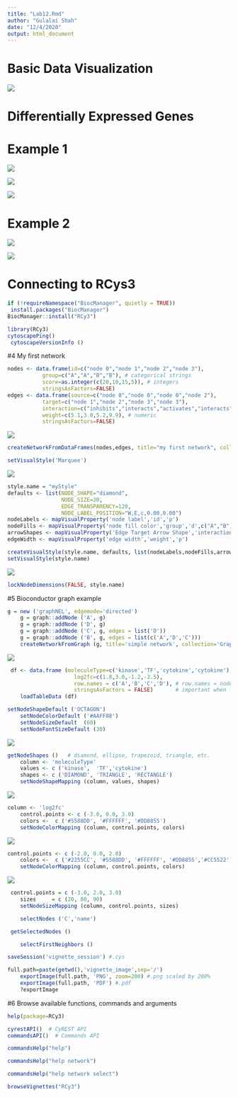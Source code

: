 ```yaml
---
title: "Lab12.Rmd"
author: "Gulalai Shah"
date: "12/4/2020"
output: html_document
---
```




# Basic Data Visualization
![](1basicdatavisuals.png)





# Differentially Expressed Genes

# Example 1

![](2upregulated genes.png)


![](3downregulated.png)


![](4 string.png)

# Example 2

![](5ovarian.png)


![](6cancer.png)



# Connecting to RCys3
```r
if (!requireNamespace("BiocManager", quietly = TRUE))
 install.packages("BiocManager")
BiocManager::install("RCy3")
```
```r
library(RCy3)
cytoscapePing()
 cytoscapeVersionInfo ()
```

#4 My first network

```r
nodes <- data.frame(id=c("node 0","node 1","node 2","node 3"),
           group=c("A","A","B","B"), # categorical strings
           score=as.integer(c(20,10,15,5)), # integers
           stringsAsFactors=FALSE)
edges <- data.frame(source=c("node 0","node 0","node 0","node 2"),
           target=c("node 1","node 2","node 3","node 3"),
           interaction=c("inhibits","interacts","activates","interacts"),  # optional
           weight=c(5.1,3.0,5.2,9.9), # numeric
           stringsAsFactors=FALSE)
```


![](7network.png)

```r
createNetworkFromDataFrames(nodes,edges, title="my first network", collection="DataFrame Example")
```


```r
setVisualStyle('Marquee')
```
![](8style.png)
```r
style.name = "myStyle"
defaults <- list(NODE_SHAPE="diamond",
                 NODE_SIZE=30,
                 EDGE_TRANSPARENCY=120,
                 NODE_LABEL_POSITION="W,E,c,0.00,0.00")
nodeLabels <- mapVisualProperty('node label','id','p')
nodeFills <- mapVisualProperty('node fill color','group','d',c("A","B"), c("#FF9900","#66AAAA"))
arrowShapes <- mapVisualProperty('Edge Target Arrow Shape','interaction','d',c("activates","inhibits","interacts"),c("Arrow","T","None"))
edgeWidth <- mapVisualProperty('edge width','weight','p')

createVisualStyle(style.name, defaults, list(nodeLabels,nodeFills,arrowShapes,edgeWidth))
setVisualStyle(style.name)

```

![](9desining.png)

```r
lockNodeDimensions(FALSE, style.name)
```


#5 Bioconductor graph example
```r
g = new ('graphNEL', edgemode='directed')
    g = graph::addNode ('A', g)
    g = graph::addNode ('D', g)
    g = graph::addNode ('C', g, edges = list('D'))
    g = graph::addNode ('B', g, edges = list(c('A','D','C')))
    createNetworkFromGraph (g, title='simple network', collection='GraphNEL Example')

```

![](10bioconductor.png)

```r
 df <- data.frame (moleculeType=c('kinase','TF','cytokine','cytokine'),
                     log2fc=c(1.8,3.0,-1.2,-2.5),
                     row.names = c('A','B','C','D'), # row.names = node names
                     stringsAsFactors = FALSE)       # important when loading strings!
    loadTableData (df)
```

```r
setNodeShapeDefault ('OCTAGON')
    setNodeColorDefault ('#AAFF88')
    setNodeSizeDefault  (60)
    setNodeFontSizeDefault (30)
```

![](11changing.png)
```r
getNodeShapes ()   # diamond, ellipse, trapezoid, triangle, etc.
    column <- 'moleculeType'
    values <- c ('kinase',  'TF','cytokine')
    shapes <- c ('DIAMOND', 'TRIANGLE', 'RECTANGLE')
    setNodeShapeMapping (column, values, shapes)
```

![](12adding.png)
```r
column <- 'log2fc'
    control.points <- c (-3.0, 0.0, 3.0)
    colors <-  c ('#5588DD', '#FFFFFF', '#DD8855')
    setNodeColorMapping (column, control.points, colors)
```
![](13.png)
```r
control.points <- c (-2.0, 0.0, 2.0)
    colors <-  c ('#2255CC', '#5588DD', '#FFFFFF', '#DD8855','#CC5522')
    setNodeColorMapping (column, control.points, colors)
```
![](14.png)
```r
 control.points = c (-3.0, 2.0, 3.0)
    sizes     = c (20, 80, 90)
    setNodeSizeMapping (column, control.points, sizes)
```

```r
    selectNodes ('C','name')
```

```r
 getSelectedNodes ()
```

```r
    selectFirstNeighbors ()
```

```r
saveSession('vignette_session') #.cys
```

```r
full.path=paste(getwd(),'vignette_image',sep='/')
    exportImage(full.path, 'PNG', zoom=200) #.png scaled by 200%
    exportImage(full.path, 'PDF') #.pdf
    ?exportImage
```

#6 Browse available functions, commands and arguments

```r
help(package=RCy3)
```


```r
cyrestAPI()  # CyREST API
commandsAPI()  # Commands API
```

```r
commandsHelp("help")  
```

```r
commandsHelp("help network")  
```

```r
commandsHelp("help network select") 
```
```r
browseVignettes("RCy3")
```

